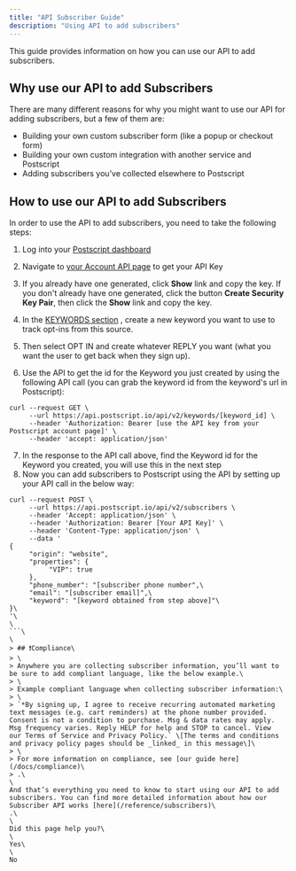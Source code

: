 ```yaml
---
title: "API Subscriber Guide"
description: "Using API to add subscribers"
---
```

This guide provides information on how you can use our API to add subscribers.

## Why use our API to add Subscribers

There are many different reasons for why you might want to use our API for adding subscribers, but a few of them are:

*   Building your own custom subscriber form (like a popup or checkout form)
*   Building your own custom integration with another service and Postscript
*   Adding subscribers you’ve collected elsewhere to Postscript

## How to use our API to add Subscribers

In order to use the API to add subscribers, you need to take the following steps:

1.  Log into your [Postscript dashboard](https://app.postscript.io/dashboard)
    
2.  Navigate to [your Account API page](https://app.postscript.io/account/api)
     to get your API Key
3.  If you already have one generated, click **Show** link and copy the key. If you don't already have one generated, click the button **Create Security Key Pair**, then click the **Show** link and copy the key.
4.  In the [KEYWORDS section](https://app.postscript.io/keywords)
    , create a new keyword you want to use to track opt-ins from this source.
5.  Then select OPT IN and create whatever REPLY you want (what you want the user to get back when they sign up).
6.  Use the API to get the id for the Keyword you just created by using the following API call (you can grab the keyword id from the keyword's url in Postscript):

```curl
curl --request GET \
     --url https://api.postscript.io/api/v2/keywords/[keyword_id] \
     --header 'Authorization: Bearer [use the API key from your Postscript account page]' \
     --header 'accept: application/json'

```

7.  In the response to the API call above, find the Keyword id for the Keyword you created, you will use this in the next step
8.  Now you can add subscribers to Postscript using the API by setting up your API call in the below way:

```curl
curl --request POST \
     --url https://api.postscript.io/api/v2/subscribers \
     --header 'Accept: application/json' \
     --header 'Authorization: Bearer [Your API Key]' \
     --header 'Content-Type: application/json' \
     --data '
{
     "origin": "website",
     "properties": {
          "VIP": true
     },
     "phone_number": "[subscriber phone number",\
     "email": "[subscriber email]",\
     "keyword": "[keyword obtained from step above]"\
}\
'\
\
```\
\
> ## ❗️Compliance\
> \
> Anywhere you are collecting subscriber information, you’ll want to be sure to add compliant language, like the below example.\
> \
> Example compliant language when collecting subscriber information:\
> \
> `*By signing up, I agree to receive recurring automated marketing text messages (e.g. cart reminders) at the phone number provided. Consent is not a condition to purchase. Msg & data rates may apply. Msg frequency varies. Reply HELP for help and STOP to cancel. View our Terms of Service and Privacy Policy.` \[The terms and conditions and privacy policy pages should be _linked_ in this message\]\
> \
> For more information on compliance, see [our guide here](/docs/compliance)\
> .\
\
And that’s everything you need to know to start using our API to add subscribers. You can find more detailed information about how our Subscriber API works [here](/reference/subscribers)\
.\
\
Did this page help you?\
\
Yes\
\
No